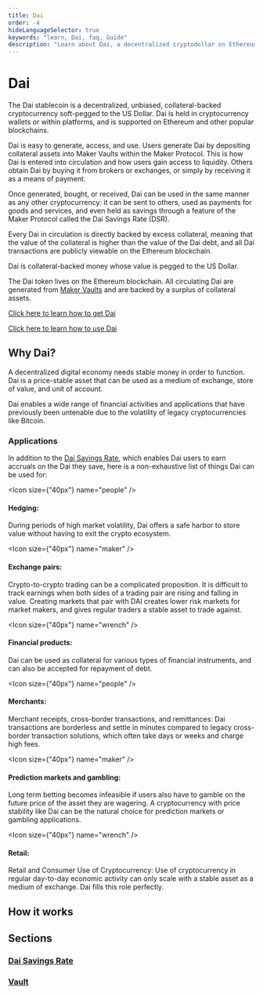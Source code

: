 ```yaml
---
title: Dai
order: -4
hideLanguageSelector: true
keywords: "learn, Dai, faq, Guide"
description: "Learn about Dai, a decentralized cryptodollar on Ethereum."
---
```


# Dai

The Dai stablecoin is a decentralized, unbiased, collateral-backed cryptocurrency soft-pegged to the US Dollar. Dai is held in cryptocurrency wallets or within platforms, and is supported on Ethereum and other popular blockchains.

Dai is easy to generate, access, and use. Users generate Dai by depositing collateral assets into Maker Vaults within the Maker Protocol. This is how Dai is entered into circulation and how users gain access to liquidity. Others obtain Dai by buying it from brokers or exchanges, or simply by receiving it as a means of payment.

Once generated, bought, or received, Dai can be used in the same manner as any other cryptocurrency: it can be sent to others, used as payments for goods and services, and even held as savings through a feature of the Maker Protocol called the Dai Savings Rate (DSR).

Every Dai in circulation is directly backed by excess collateral, meaning that the value of the collateral is higher than the value of the Dai debt, and all Dai transactions are publicly viewable on the Ethereum blockchain.

Dai is collateral-backed money whose value is pegged to the US Dollar.

The Dai token lives on the Ethereum blockchain. All circulating Dai are generated from [Maker Vaults](vault.mdx) and are backed by a surplus of collateral assets.

<CTA>

[Click here to learn how to get Dai](use-dai.mdx)

</CTA>

<CTA>

[Click here to learn how to use Dai](use-dai.mdx)

</CTA>

## Why Dai?

A decentralized digital economy needs stable money in order to function. Dai is a price-stable asset that can be used as a medium of exchange, store of value, and unit of account.

Dai enables a wide range of financial activities and applications that have previously been untenable due to the volatility of legacy cryptocurrencies like Bitcoin.

### Applications

In addition to the [Dai Savings Rate](dsr.md), which enables Dai users to earn accruals on the Dai they save, here is a non-exhaustive list of things Dai can be used for:

<Chocolate>

<Box>

<Icon size={"40px"} name="people" />


#### Hedging:

During periods of high market volatility, Dai offers a safe harbor to store value without having to exit the crypto ecosystem.


</Box>

<Box>

 <Icon size={"40px"} name="maker" />

#### Exchange pairs:

Crypto-to-crypto trading can be a complicated proposition. It is difficult to track earnings when both sides of a trading pair are rising and falling in value. Creating markets that pair with DAI creates lower risk markets for market makers, and gives regular traders a stable asset to trade against.


</Box>

<Box>

<Icon size={"40px"} name="wrench" />

#### Financial products:


Dai can be used as collateral for various types of financial instruments, and can also be accepted for repayment of debt.


</Box>

</Chocolate>

<Chocolate>

<Box>

<Icon size={"40px"} name="people" />


#### Merchants:

Merchant receipts, cross-border transactions, and remittances: Dai transactions are borderless and settle in minutes compared to legacy cross-border transaction solutions, which often take days or weeks and charge high fees.


</Box>

<Box>

 <Icon size={"40px"} name="maker" />

#### Prediction markets and gambling:

 Long term betting becomes infeasible if users also have to gamble on the future price of the asset they are wagering. A cryptocurrency with price stability like Dai can be the natural choice for prediction markets or gambling applications.


</Box>

<Box>

<Icon size={"40px"} name="wrench" />

#### Retail:


Retail and Consumer Use of Cryptocurrency: Use of cryptocurrency in regular day-to-day economic activity can only scale with a stable asset as a medium of exchange. Dai fills this role perfectly.


</Box>

</Chocolate>



## How it works

## Sections

<List>

### [Dai Savings Rate](dsr.mdx)

### [Vault](vault.mdx)

</List>
